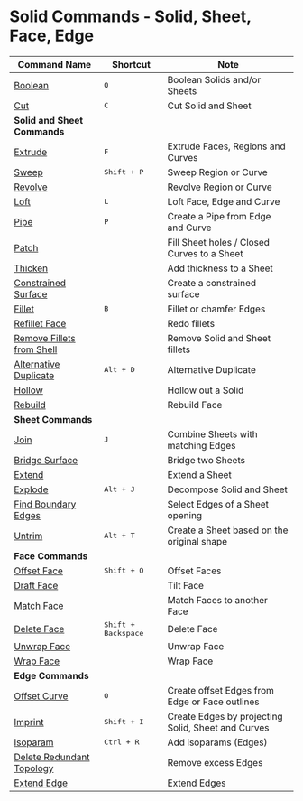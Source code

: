 # Solid Commands - Solid, Sheet, Face, Edge
| Command Name                                                 | Shortcut                     | Note                                               |
| ------------------------------------------------------------ | ---------------------------- | -------------------------------------------------- |
| [Boolean](solid/boolean)                                     | <kbd>Q</kbd>                 | Boolean Solids and/or Sheets                       |
| [Cut](solid/cut)                                             | <kbd>C</kbd>                 | Cut Solid and Sheet                                |
| **Solid and Sheet Commands**                                 |                              |                                                    |
| [Extrude](solid/extrude)                                     | <kbd>E</kbd>                 | Extrude Faces, Regions and Curves                  |
| [Sweep](solid/sweep)                                         | <kbd>Shift + P</kbd>         | Sweep Region or Curve                              |
| [Revolve](solid/revolve)                                     |                              | Revolve Region or Curve                            |
| [Loft](solid/loft)                                           | <kbd>L</kbd>                 | Loft Face, Edge and Curve                          |
| [Pipe](solid/pipe)                                           | <kbd>P</kbd>                 | Create a Pipe from Edge and Curve                  |
| [Patch](solid/patch)                                         |                              | Fill Sheet holes / Closed Curves to a Sheet        |
| [Thicken](solid/thicken)                                     |                              | Add thickness to a Sheet                           |
| [Constrained Surface](solid/constrained-surface)             |                              | Create a constrained surface                       |
| [Fillet](solid/fillet)                                       | <kbd>B</kbd>                 | Fillet or chamfer Edges                            |
| [Refillet Face](solid/refillet-face)                         |                              | Redo fillets                                       |
| [Remove Fillets from Shell](solid/remove-fillets-from-shell) |                              | Remove Solid and Sheet fillets                     |
| [Alternative Duplicate](solid/alternative-duplicate)         | <kbd>Alt + D</kbd>           | Alternative Duplicate                              |
| [Hollow](solid/hollow)                                       |                              | Hollow out a Solid                                 |
| [Rebuild](solid/rebuild)                                     |                              | Rebuild Face                                       |
| **Sheet Commands**                                           |                              |                                                    |
| [Join](solid/join)                                           | <kbd>J</kbd>                 | Combine Sheets with matching Edges                 |
| [Bridge Surface](solid/bridge-surface)                       |                              | Bridge two Sheets                                  |
| [Extend](solid/extend)                                       |                              | Extend a Sheet                                     |
| [Explode](solid/explode)                                     | <kbd>Alt + J</kbd>           | Decompose Solid and Sheet                          |
| [Find Boundary Edges](solid/find-boundary-edges)             |                              | Select Edges of a Sheet opening                    |
| [Untrim](solid/untrim)                                       | <kbd>Alt + T</kbd>           | Create a Sheet based on the original shape         |
| **Face Commands**                                            |                              |                                                    |
| [Offset Face](solid/offset-face)                             | <kbd>Shift + O</kbd>         | Offset Faces                                       |
| [Draft Face](solid/draft-face)                               |                              | Tilt Face                                          |
| [Match Face](solid/match-face)                               |                              | Match Faces to another Face                        |
| [Delete Face](solid/delete-face)                             | <kbd>Shift + Backspace</kbd> | Delete Face                                        |
| [Unwrap Face](solid/unwrap-face)                             |                              | Unwrap Face                                        |
| [Wrap Face](solid/wrap-face)                                 |                              | Wrap Face                                          |
| **Edge Commands**                                            |                              |                                                    |
| [Offset Curve](solid/offset-curve)                           | <kbd>O</kbd>                 | Create offset Edges from Edge or Face outlines     |
| [Imprint](solid/imprint)                                     | <kbd>Shift + I</kbd>         | Create Edges by projecting Solid, Sheet and Curves |
| [Isoparam](solid/isoparam)                                   | <kbd>Ctrl + R</kbd>          | Add isoparams (Edges)                              |
| [Delete Redundant Topology](solid/delete-redundant-topology) |                              | Remove excess Edges                                |
| [Extend Edge](solid/extend-edge)                             |                              | Extend Edges                                       |








